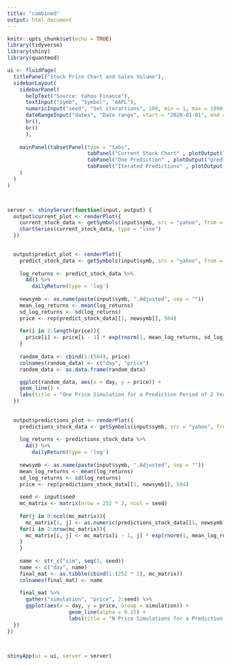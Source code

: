 ```yaml
---
title: "combined"
output: html_document
---
```


```r
knitr::opts_chunk$set(echo = TRUE)
library(tidyverse)
library(shiny)
library(quantmod)

ui <- fluidPage(
  titlePanel("Stock Price Chart and Sales Volume"),
  sidebarLayout(
    sidebarPanel(
      helpText("Source: Yahoo Finance"),
      textInput("symb", "Symbol", "AAPL"),
      numericInput("seed", "Set iterartions", 100, min = 1, max = 1000),
      dateRangeInput("dates", "Date range", start = "2020-01-01", end = Sys.Date()),
      br(),
      br()
      ),
    
    mainPanel(tabsetPanel(type = "tabs", 
                          tabPanel("Current Stock Chart" , plotOutput("current_plot")),
                          tabPanel("One Prediction" , plotOutput("predict_plot")),
                          tabPanel("Iterated Predictions" , plotOutput("predictions_plot")))
    )
  )
)



server <- shinyServer(function(input, output) {
  output$current_plot <- renderPlot({
    current_stock_data <- getSymbols(input$symb, src = "yahoo", from = input$dates[1], to = input$dates[2], auto.assign = FALSE)
    chartSeries(current_stock_data, type = "line")
  })

  
  output$predict_plot <- renderPlot({
    predict_stock_data <- getSymbols(input$symb, src = "yahoo", from = input$dates[1], to = input$dates[2], auto.assign = FALSE)
                          
    log_returns <- predict_stock_data %>%
      Ad() %>%
        dailyReturn(type = 'log')
    
    newsymb <- as.name(paste(input$symb, ".Adjusted", sep = ""))
    mean_log_returns <- mean(log_returns)
    sd_log_returns <- sd(log_returns)
    price <- rep(predict_stock_data[[1, newsymb]], 504)
  
    for(i in 2:length(price)){
      price[i] <- price[i - 1] * exp(rnorm(1, mean_log_returns, sd_log_returns))
    }
    
    random_data <- cbind(1:(504), price)
    colnames(random_data) <- c("day", "price")
    random_data <- as.data.frame(random_data)

    ggplot(random_data, aes(x = day, y = price)) +
    geom_line() +
    labs(title = "One Price Simulation for a Prediction Period of 2 Years")   
  })
  
  
  output$predictions_plot <- renderPlot({
    predictions_stock_data <- getSymbols(input$symb, src = "yahoo", from = input$dates[1], to = input$dates[2], auto.assign = FALSE)
                          
    log_returns <- predictions_stock_data %>%
      Ad() %>%
        dailyReturn(type = 'log')
    
    newsymb <- as.name(paste(input$symb, ".Adjusted", sep = ""))
    mean_log_returns <- mean(log_returns)
    sd_log_returns <- sd(log_returns)
    price <- rep(predictions_stock_data[[1, newsymb]], 504)
  
    seed <- input$seed
    mc_matrix <- matrix(nrow = 252 * 2, ncol = seed)
    
    for(j in 0:ncol(mc_matrix)){
      mc_matrix[1, j] <- as.numeric(predictions_stock_data[[1, newsymb]][length(predictions_stock_data[[1, newsymb]])])
    for(i in 2:nrow(mc_matrix)){
      mc_matrix[i, j] <- mc_matrix[i - 1, j] * exp(rnorm(1, mean_log_returns, sd_log_returns))
    }
    }
    
    name <- str_c("sim", seq(1, seed))
    name <- c("day", name)
    final_mat <- as.tibble(cbind(1:(252 * 2), mc_matrix))
    colnames(final_mat) <- name
    
    final_mat %>%
      gather("simulation", "price", 2:seed) %>%
      ggplot(aes(x = day, y = price, Group = simulation)) +
                    geom_line(alpha = 0.15) +
                    labs(title = "N Price Simulations for a Prediction Period of 2 Years") 
  })
})



shinyApp(ui = ui, server = server)
```
